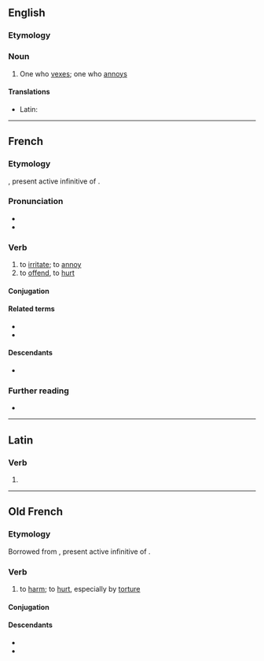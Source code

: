 ==English==

===Etymology===
{{suffix|en|vex|er}}

===Noun===
{{en-noun}}

# One who [[vex]]es; one who [[annoy]]s

====Translations====
{{trans-top|one who vexes}}
* Latin: {{t|la|vexātor|m}}
{{trans-mid}}
{{trans-bottom}}

----

==French==

===Etymology===
{{bor+|fr|la|vēxāre}}, present active infinitive of {{m|la|vēxō}}.

===Pronunciation===
* {{fr-IPA}}
* {{audio|fr|LL-Q150 (fra)-Lyokoï-vexer.wav|Audio}}

===Verb===
{{fr-verb}}

# to [[irritate]]; to [[annoy]]
# to [[offend]], to [[hurt]]

====Conjugation====
{{fr-conj-auto}}

====Related terms====
* {{l|fr|vexant}}
* {{l|fr|vexation}}

====Descendants====
* {{desc|ro|vexa|bor=1}}

===Further reading===
* {{R:TLFi}}

----

==Latin==

===Verb===
{{la-verb-form|vexer}}

# {{inflection of|la|vexō||1|s|pres|pasv|subj}}

----

==Old French==

===Etymology===
Borrowed from {{uder|fro|la|vēxāre}}, present active infinitive of {{m|la|vēxō}}.

===Verb===
{{head|fro|verb}}

# to [[harm]]; to [[hurt]], especially by [[torture]]

====Conjugation====
{{fro-conj-er}}

====Descendants====
* {{desctree|enm|vexen|bor=1}}
* {{desc|fr|vexer}}